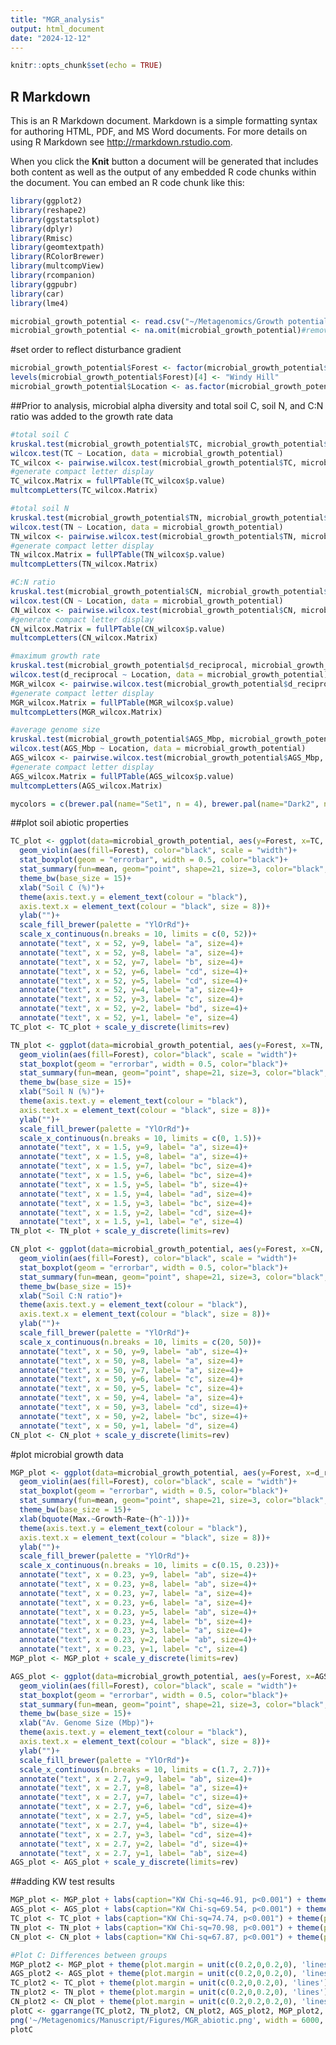 ---
title: "MGR_analysis"
output: html_document
date: "2024-12-12"
---

```{r setup, include=FALSE}
knitr::opts_chunk$set(echo = TRUE)
```

## R Markdown

This is an R Markdown document. Markdown is a simple formatting syntax for authoring HTML, PDF, and MS Word documents. For more details on using R Markdown see <http://rmarkdown.rstudio.com>.

When you click the **Knit** button a document will be generated that includes both content as well as the output of any embedded R code chunks within the document. You can embed an R code chunk like this:

```{r}
library(ggplot2)
library(reshape2)
library(ggstatsplot)
library(dplyr)
library(Rmisc)
library(geomtextpath)
library(RColorBrewer)
library(multcompView)
library(rcompanion)
library(ggpubr)
library(car)
library(lme4)
```
```{r read in data}
microbial_growth_potential <- read.csv("~/Metagenomics/Growth potential/growth_potential.csv")
microbial_growth_potential <- na.omit(microbial_growth_potential)#remove NA values
```
#set order to reflect disturbance gradient
```{r}
microbial_growth_potential$Forest <- factor(microbial_growth_potential$Forest, levels = c("Hirakimata", "Puketi",  "Glenfern", "Windy_Hill",  "Laingholm",  "Silverdale", "Gadgil", "Oratia", "Kaiaraara"))
levels(microbial_growth_potential$Forest)[4] <- "Windy Hill"
microbial_growth_potential$Location <- as.factor(microbial_growth_potential$Location)
```
##Prior to analysis, microbial alpha diversity and total soil C, soil N, and C:N ratio was added to the growth rate data
```{r differences in soil abiotic properties, warning=FALSE}
#total soil C
kruskal.test(microbial_growth_potential$TC, microbial_growth_potential$Forest)
wilcox.test(TC ~ Location, data = microbial_growth_potential)
TC_wilcox <- pairwise.wilcox.test(microbial_growth_potential$TC, microbial_growth_potential$Forest, p.adjust.method = "holm")
#generate compact letter display
TC_wilcox.Matrix = fullPTable(TC_wilcox$p.value) 
multcompLetters(TC_wilcox.Matrix)

#total soil N
kruskal.test(microbial_growth_potential$TN, microbial_growth_potential$Forest)
wilcox.test(TN ~ Location, data = microbial_growth_potential)
TN_wilcox <- pairwise.wilcox.test(microbial_growth_potential$TN, microbial_growth_potential$Forest, p.adjust.method = "holm")
#generate compact letter display
TN_wilcox.Matrix = fullPTable(TN_wilcox$p.value) 
multcompLetters(TN_wilcox.Matrix)

#C:N ratio
kruskal.test(microbial_growth_potential$CN, microbial_growth_potential$Forest)
wilcox.test(CN ~ Location, data = microbial_growth_potential)
CN_wilcox <- pairwise.wilcox.test(microbial_growth_potential$CN, microbial_growth_potential$Forest, p.adjust.method = "holm")
#generate compact letter display
CN_wilcox.Matrix = fullPTable(CN_wilcox$p.value) 
multcompLetters(CN_wilcox.Matrix)
```
```{r test for differences between forests}
#maximum growth rate
kruskal.test(microbial_growth_potential$d_reciprocal, microbial_growth_potential$Forest)
wilcox.test(d_reciprocal ~ Location, data = microbial_growth_potential)
MGR_wilcox <- pairwise.wilcox.test(microbial_growth_potential$d_reciprocal, microbial_growth_potential$Forest, p.adjust.method = "holm")
#generate compact letter display
MGR_wilcox.Matrix = fullPTable(MGR_wilcox$p.value) 
multcompLetters(MGR_wilcox.Matrix)

#average genome size
kruskal.test(microbial_growth_potential$AGS_Mbp, microbial_growth_potential$Forest)
wilcox.test(AGS_Mbp ~ Location, data = microbial_growth_potential)
AGS_wilcox <- pairwise.wilcox.test(microbial_growth_potential$AGS_Mbp, microbial_growth_potential$Forest, p.adjust.method = "holm")
#generate compact letter display
AGS_wilcox.Matrix = fullPTable(AGS_wilcox$p.value) 
multcompLetters(AGS_wilcox.Matrix)
```
```{r edit forest order to reflect disturbance gradient}
mycolors = c(brewer.pal(name="Set1", n = 4), brewer.pal(name="Dark2", n = 8))
```
##plot soil abiotic properties
```{r plot total C}
TC_plot <- ggplot(data=microbial_growth_potential, aes(y=Forest, x=TC, group=Forest, color=Forest)) +
  geom_violin(aes(fill=Forest), color="black", scale = "width")+
  stat_boxplot(geom = "errorbar", width = 0.5, color="black")+
  stat_summary(fun=mean, geom="point", shape=21, size=3, color="black", fill="black") +
  theme_bw(base_size = 15)+
  xlab("Soil C (%)")+
  theme(axis.text.y = element_text(colour = "black"),
  axis.text.x = element_text(colour = "black", size = 8))+
  ylab("")+
  scale_fill_brewer(palette = "YlOrRd")+
  scale_x_continuous(n.breaks = 10, limits = c(0, 52))+
  annotate("text", x = 52, y=9, label= "a", size=4)+
  annotate("text", x = 52, y=8, label= "a", size=4)+
  annotate("text", x = 52, y=7, label= "b", size=4)+
  annotate("text", x = 52, y=6, label= "cd", size=4)+
  annotate("text", x = 52, y=5, label= "cd", size=4)+
  annotate("text", x = 52, y=4, label= "a", size=4)+
  annotate("text", x = 52, y=3, label= "c", size=4)+
  annotate("text", x = 52, y=2, label= "bd", size=4)+
  annotate("text", x = 52, y=1, label= "e", size=4)
TC_plot <- TC_plot + scale_y_discrete(limits=rev)
```
```{r plot total N}
TN_plot <- ggplot(data=microbial_growth_potential, aes(y=Forest, x=TN, group=Forest, color=Forest)) +
  geom_violin(aes(fill=Forest), color="black", scale = "width")+
  stat_boxplot(geom = "errorbar", width = 0.5, color="black")+
  stat_summary(fun=mean, geom="point", shape=21, size=3, color="black", fill="black") +
  theme_bw(base_size = 15)+
  xlab("Soil N (%)")+
  theme(axis.text.y = element_text(colour = "black"),
  axis.text.x = element_text(colour = "black", size = 8))+
  ylab("")+
  scale_fill_brewer(palette = "YlOrRd")+
  scale_x_continuous(n.breaks = 10, limits = c(0, 1.5))+
  annotate("text", x = 1.5, y=9, label= "a", size=4)+
  annotate("text", x = 1.5, y=8, label= "a", size=4)+
  annotate("text", x = 1.5, y=7, label= "bc", size=4)+
  annotate("text", x = 1.5, y=6, label= "bc", size=4)+
  annotate("text", x = 1.5, y=5, label= "b", size=4)+
  annotate("text", x = 1.5, y=4, label= "ad", size=4)+
  annotate("text", x = 1.5, y=3, label= "bc", size=4)+
  annotate("text", x = 1.5, y=2, label= "cd", size=4)+
  annotate("text", x = 1.5, y=1, label= "e", size=4)
TN_plot <- TN_plot + scale_y_discrete(limits=rev)
```
```{r plot C:N}
CN_plot <- ggplot(data=microbial_growth_potential, aes(y=Forest, x=CN, group=Forest, color=Forest)) +
  geom_violin(aes(fill=Forest), color="black", scale = "width")+
  stat_boxplot(geom = "errorbar", width = 0.5, color="black")+
  stat_summary(fun=mean, geom="point", shape=21, size=3, color="black", fill="black") +
  theme_bw(base_size = 15)+
  xlab("Soil C:N ratio")+
  theme(axis.text.y = element_text(colour = "black"),
  axis.text.x = element_text(colour = "black", size = 8))+
  ylab("")+
  scale_fill_brewer(palette = "YlOrRd")+
  scale_x_continuous(n.breaks = 10, limits = c(20, 50))+
  annotate("text", x = 50, y=9, label= "ab", size=4)+
  annotate("text", x = 50, y=8, label= "a", size=4)+
  annotate("text", x = 50, y=7, label= "a", size=4)+
  annotate("text", x = 50, y=6, label= "c", size=4)+
  annotate("text", x = 50, y=5, label= "c", size=4)+
  annotate("text", x = 50, y=4, label= "a", size=4)+
  annotate("text", x = 50, y=3, label= "cd", size=4)+
  annotate("text", x = 50, y=2, label= "bc", size=4)+
  annotate("text", x = 50, y=1, label= "d", size=4)
CN_plot <- CN_plot + scale_y_discrete(limits=rev)
```
#plot microbial growth data
```{r plot maximum growth potential}
MGP_plot <- ggplot(data=microbial_growth_potential, aes(y=Forest, x=d_reciprocal, group=Forest, color=Forest)) +
  geom_violin(aes(fill=Forest), color="black", scale = "width")+
  stat_boxplot(geom = "errorbar", width = 0.5, color="black")+
  stat_summary(fun=mean, geom="point", shape=21, size=3, color="black", fill="black") +
  theme_bw(base_size = 15)+
  xlab(bquote(Max.~Growth~Rate~(h^-1)))+
  theme(axis.text.y = element_text(colour = "black"),
  axis.text.x = element_text(colour = "black", size = 8))+
  ylab("")+
  scale_fill_brewer(palette = "YlOrRd")+
  scale_x_continuous(n.breaks = 10, limits = c(0.15, 0.23))+
  annotate("text", x = 0.23, y=9, label= "ab", size=4)+
  annotate("text", x = 0.23, y=8, label= "ab", size=4)+
  annotate("text", x = 0.23, y=7, label= "a", size=4)+
  annotate("text", x = 0.23, y=6, label= "a", size=4)+
  annotate("text", x = 0.23, y=5, label= "ab", size=4)+
  annotate("text", x = 0.23, y=4, label= "b", size=4)+
  annotate("text", x = 0.23, y=3, label= "a", size=4)+
  annotate("text", x = 0.23, y=2, label= "ab", size=4)+
  annotate("text", x = 0.23, y=1, label= "c", size=4)
MGP_plot <- MGP_plot + scale_y_discrete(limits=rev)
```
```{r plot maximum growth potential}
AGS_plot <- ggplot(data=microbial_growth_potential, aes(y=Forest, x=AGS_Mbp, group=Forest, color=Forest)) +
  geom_violin(aes(fill=Forest), color="black", scale = "width")+
  stat_boxplot(geom = "errorbar", width = 0.5, color="black")+
  stat_summary(fun=mean, geom="point", shape=21, size=3, color="black", fill="black") +
  theme_bw(base_size = 15)+
  xlab("Av. Genome Size (Mbp)")+
  theme(axis.text.y = element_text(colour = "black"),
  axis.text.x = element_text(colour = "black", size = 8))+
  ylab("")+
  scale_fill_brewer(palette = "YlOrRd")+
  scale_x_continuous(n.breaks = 10, limits = c(1.7, 2.7))+
  annotate("text", x = 2.7, y=9, label= "ab", size=4)+
  annotate("text", x = 2.7, y=8, label= "a", size=4)+
  annotate("text", x = 2.7, y=7, label= "c", size=4)+
  annotate("text", x = 2.7, y=6, label= "cd", size=4)+
  annotate("text", x = 2.7, y=5, label= "cd", size=4)+
  annotate("text", x = 2.7, y=4, label= "b", size=4)+
  annotate("text", x = 2.7, y=3, label= "cd", size=4)+
  annotate("text", x = 2.7, y=2, label= "d", size=4)+
  annotate("text", x = 2.7, y=1, label= "ab", size=4)
AGS_plot <- AGS_plot + scale_y_discrete(limits=rev)
```
##adding KW test results
```{r}
MGP_plot <- MGP_plot + labs(caption="KW Chi-sq=46.91, p<0.001") + theme(plot.caption = element_text(size=12, face = "italic", hjust = 0))
AGS_plot <- AGS_plot + labs(caption="KW Chi-sq=69.54, p<0.001") + theme(plot.caption = element_text(size=12, face = "italic", hjust = 0))
TC_plot <- TC_plot + labs(caption="KW Chi-sq=74.74, p<0.001") + theme(plot.caption = element_text(size=12, face = "italic", hjust = 0))
TN_plot <- TN_plot + labs(caption="KW Chi-sq=70.98, p<0.001") + theme(plot.caption = element_text(size=12, face = "italic", hjust = 0))
CN_plot <- CN_plot + labs(caption="KW Chi-sq=67.87, p<0.001") + theme(plot.caption = element_text(size=12, face = "italic", hjust = 0))
```
```{r combine and export plots}
#Plot C: Differences between groups
MGP_plot2 <- MGP_plot + theme(plot.margin = unit(c(0.2,0,0.2,0), 'lines'))
AGS_plot2 <- AGS_plot + theme(plot.margin = unit(c(0.2,0,0.2,0), 'lines'))
TC_plot2 <- TC_plot + theme(plot.margin = unit(c(0.2,0,0.2,0), 'lines'))
TN_plot2 <- TN_plot + theme(plot.margin = unit(c(0.2,0,0.2,0), 'lines'))
CN_plot2 <- CN_plot + theme(plot.margin = unit(c(0.2,0.2,0.2,0), 'lines'))
plotC <- ggarrange(TC_plot2, TN_plot2, CN_plot2, AGS_plot2, MGP_plot2, common.legend = TRUE, legend = "none", widths = c(-1, -1, -1, -1, -1), labels = c("A)", "B) ", "C)", "D)", "E)"), align = "hv", font.label = list(size=12))
png('~/Metagenomics/Manuscript/Figures/MGR_abiotic.png', width = 6000, height = 4000, res = 500)
plotC
```




